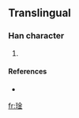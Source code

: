 ==Translingual==

===Han character===
{{Han char|rn=96|rad=玉|as=08|sn=12|four=|canj=一土金 (MGC)}}

# {{defn|Han|sort=玉08}}

====References====
* {{Han ref|kx=0736.081|hdz=21122.101|uh=743B|ud=29755}}

[[fr:琻]]